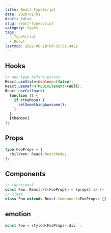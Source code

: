 ```yaml
---
title: React TypeScript
date: 2020-01-01
draft: false
slug: react-typescript
category: types
tags:
  - TypeScript
  - React
lastmod: 2022-06-18T04:55:51.442Z
---
```


## Hooks

```typescript
// add type before parens
React.useState<boolean>(false);
React.useRef<HTMLDivElement>(null);
React.useCallback(
  function () {
    if (theMoon) {
      setSomethingAwesome();
    }
  },
  [theMoon]
);
```

## Props

```typescript
type FooProps = {
  children: React.ReactNode;
};
```

## Components

```typescript
// functional
const Foo: React.FC<FooProps> = (props) => ()
// class
class Foo extends React.Component<FooProps> {}
```

## emotion

```jsx
const Foo = styled<FooProps>.div``;
```
